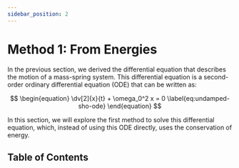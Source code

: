 ```yaml
---
sidebar_position: 2
---
```




# Method 1: From Energies

In the previous section, we derived the differential equation that describes the motion of a mass-spring system.
This differential equation is a second-order ordinary differential equation (ODE) that can be written as:

$$
\begin{equation}
\dv[2]{x}{t} + \omega_0^2 x = 0 \label{eq:undamped-sho-ode}
\end{equation}
$$

In this section, we will explore the first method to solve this differential equation, which, instead of using this ODE directly, uses the conservation of energy.

## Table of Contents

<TOCInline toc={toc} />
